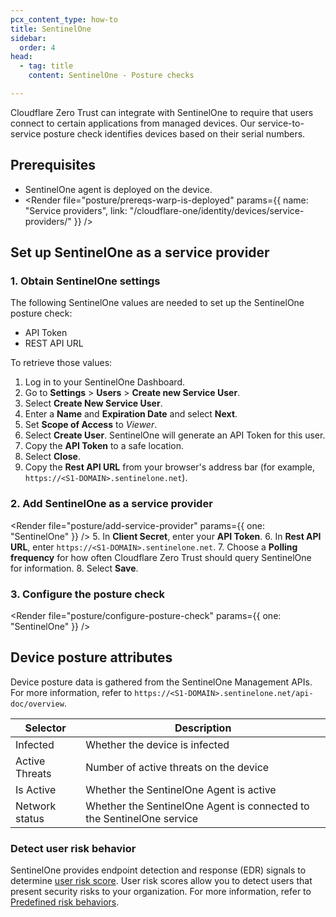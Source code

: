 ```yaml
---
pcx_content_type: how-to
title: SentinelOne
sidebar:
  order: 4
head:
  - tag: title
    content: SentinelOne - Posture checks

---
```



Cloudflare Zero Trust can integrate with SentinelOne to require that users connect to certain applications from managed devices. Our service-to-service posture check identifies devices based on their serial numbers.

## Prerequisites

* SentinelOne agent is deployed on the device.
* <Render file="posture/prereqs-warp-is-deployed" params={{ name: "Service providers", link: "/cloudflare-one/identity/devices/service-providers/" }} />

## Set up SentinelOne as a service provider

### 1. Obtain SentinelOne settings

The following SentinelOne values are needed to set up the SentinelOne posture check:

* API Token
* REST API URL

To retrieve those values:

1. Log in to your SentinelOne Dashboard.
2. Go to **Settings** > **Users** > **Create new Service User**.
3. Select **Create New Service User**.
4. Enter a **Name** and **Expiration Date** and select **Next**.
5. Set **Scope of Access** to *Viewer*.
6. Select **Create User**. SentinelOne will generate an API Token for this user.
7. Copy the **API Token** to a safe location.
8. Select **Close**.
9. Copy the **Rest API URL** from your browser's address bar (for example, `https://<S1-DOMAIN>.sentinelone.net`).

### 2. Add SentinelOne as a service provider

<Render file="posture/add-service-provider" params={{ one: "SentinelOne" }} />
5. In **Client Secret**, enter your **API Token**.
6. In **Rest API URL**, enter `https://<S1-DOMAIN>.sentinelone.net`.
7. Choose a **Polling frequency** for how often Cloudflare Zero Trust should query SentinelOne for information.
8. Select **Save**.

<Render file="posture/test-posture-provider" />

### 3. Configure the posture check

<Render file="posture/configure-posture-check" params={{ one: "SentinelOne" }} />

## Device posture attributes

Device posture data is gathered from the SentinelOne Management APIs. For more information, refer to `https://<S1-DOMAIN>.sentinelone.net/api-doc/overview`.

| Selector       | Description                                                           |
| -------------- | --------------------------------------------------------------------- |
| Infected       | Whether the device is infected                                        |
| Active Threats | Number of active threats on the device                                |
| Is Active      | Whether the SentinelOne Agent is active                               |
| Network status | Whether the SentinelOne Agent is connected to the SentinelOne service |

### Detect user risk behavior

SentinelOne provides endpoint detection and response (EDR) signals to determine [user risk score](/cloudflare-one/insights/risk-score/). User risk scores allow you to detect users that present security risks to your organization. For more information, refer to [Predefined risk behaviors](/cloudflare-one/insights/risk-score/#predefined-risk-behaviors).
